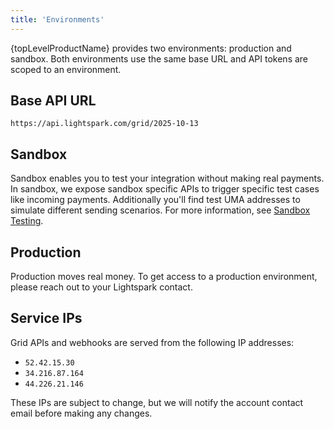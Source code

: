 ```yaml
---
title: 'Environments'
---
```


{topLevelProductName} provides two environments: production and sandbox.  Both environments use the same base URL and API tokens are scoped to an environment.

## Base API URL
 `https://api.lightspark.com/grid/2025-10-13`

## Sandbox
Sandbox enables you to test your integration without making real payments.  In sandbox, we expose sandbox specific APIs to trigger specific test cases like incoming payments.  Additionally you'll find test UMA addresses to simulate different sending scenarios.  For more information, see [Sandbox Testing](../remittances/developer-guides/sandbox-testing).

## Production
Production moves real money.  To get access to a production environment, please reach out to your Lightspark contact.

## Service IPs

Grid APIs and webhooks are served from the following IP addresses:

- `52.42.15.30`
- `34.216.87.164`
- `44.226.21.146`

<Warning>These IPs are subject to change, but we will notify the account contact email before making any changes.</Warning>